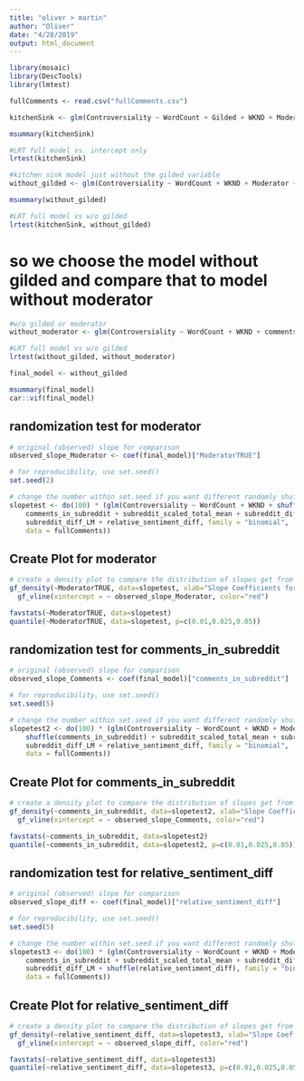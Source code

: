 ```yaml
---
title: "oliver > martin"
author: "Oliver"
date: "4/28/2019"
output: html_document
---
```


```r
library(mosaic)
library(DescTools)
library(lmtest)
```

```r
fullComments <- read.csv("fullComments.csv")
```

```r
kitchenSink <- glm(Controversiality ~ WordCount + Gilded + WKND + Moderator + comments_in_subreddit + subreddit_scaled_total_mean + subreddit_diff_QDAP + subreddit_diff_LM +  relative_sentiment_diff, data = fullComments, family = "binomial")

msummary(kitchenSink)

#LRT full model vs. intercept only 
lrtest(kitchenSink)
```

```r
#kitchen sink model just without the gilded variable
without_gilded <- glm(Controversiality ~ WordCount + WKND + Moderator + comments_in_subreddit + subreddit_scaled_total_mean + subreddit_diff_QDAP + subreddit_diff_LM +  relative_sentiment_diff, data = fullComments, family = "binomial")

msummary(without_gilded)

#LRT full model vs w/o gilded
lrtest(kitchenSink, without_gilded)
```

# so we choose the model without gilded and compare that to model without moderator
```r
#w/o gilded or moderator
without_moderator <- glm(Controversiality ~ WordCount + WKND + comments_in_subreddit + subreddit_scaled_total_mean + subreddit_diff_QDAP + subreddit_diff_LM +  relative_sentiment_diff, data = fullComments, family = "binomial")

#LRT full model vs w/o gilded
lrtest(without_gilded, without_moderator)
```

```r
final_model <- without_gilded

msummary(final_model)
car::vif(final_model)
```

## randomization test for moderator
```r
# original (observed) slope for comparison
observed_slope_Moderator <- coef(final_model)["ModeratorTRUE"]

# for reproducibility, use set.seed()
set.seed(2)

# change the number within set.seed if you want different randomly shuffled values
slopetest <- do(100) * (glm(Controversiality ~ WordCount + WKND + shuffle(Moderator) + 
    comments_in_subreddit + subreddit_scaled_total_mean + subreddit_diff_QDAP + 
    subreddit_diff_LM + relative_sentiment_diff, family = "binomial", 
    data = fullComments))
```

## Create Plot for moderator
```r
# create a density plot to compare the distribution of slopes get from 
gf_density(~ModeratorTRUE, data=slopetest, xlab="Slope Coefficients for Shuffled Moderator") %>%
  gf_vline(xintercept = ~ observed_slope_Moderator, color="red")

favstats(~ModeratorTRUE, data=slopetest)
quantile(~ModeratorTRUE, data=slopetest, p=c(0.01,0.025,0.05))

```

## randomization test for comments_in_subreddit       
```r
# original (observed) slope for comparison
observed_slope_Comments <- coef(final_model)["comments_in_subreddit"]

# for reproducibility, use set.seed()
set.seed(5)

# change the number within set.seed if you want different randomly shuffled values
slopetest2 <- do(100) * (glm(Controversiality ~ WordCount + WKND + Moderator + 
    shuffle(comments_in_subreddit) + subreddit_scaled_total_mean + subreddit_diff_QDAP + 
    subreddit_diff_LM + relative_sentiment_diff, family = "binomial", 
    data = fullComments))
```

## Create Plot for comments_in_subreddit       
```r
# create a density plot to compare the distribution of slopes get from 
gf_density(~comments_in_subreddit, data=slopetest2, xlab="Slope Coefficients for Shuffled comments_in_subreddit") %>%
  gf_vline(xintercept = ~ observed_slope_Comments, color="red")

favstats(~comments_in_subreddit, data=slopetest2)
quantile(~comments_in_subreddit, data=slopetest2, p=c(0.01,0.025,0.05))

```

## randomization test for relative_sentiment_diff
```r
# original (observed) slope for comparison
observed_slope_diff <- coef(final_model)["relative_sentiment_diff"]

# for reproducibility, use set.seed()
set.seed(5)

# change the number within set.seed if you want different randomly shuffled values
slopetest3 <- do(100) * (glm(Controversiality ~ WordCount + WKND + Moderator + 
    comments_in_subreddit + subreddit_scaled_total_mean + subreddit_diff_QDAP + 
    subreddit_diff_LM + shuffle(relative_sentiment_diff), family = "binomial", 
    data = fullComments))
```

## Create Plot for relative_sentiment_diff       
```r
# create a density plot to compare the distribution of slopes get from 
gf_density(~relative_sentiment_diff, data=slopetest3, xlab="Slope Coefficients for Shuffled comments_in_subreddit") %>%
  gf_vline(xintercept = ~ observed_slope_diff, color="red")

favstats(~relative_sentiment_diff, data=slopetest3)
quantile(~relative_sentiment_diff, data=slopetest3, p=c(0.01,0.025,0.05))

```
